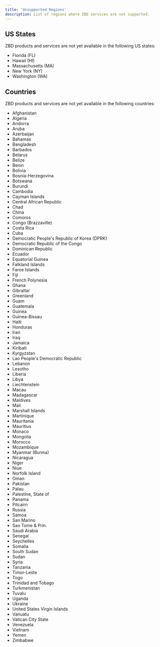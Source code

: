 ```yaml
---
title: 'Unsupported Regions'
description: List of regions where ZBD services are not supported.
---
```


## US States

ZBD products and services are not yet available in the following US states:

- Florida (FL)
- Hawaii (HI)
- Massachusetts (MA)
- New York (NY)
- Washington (WA)

## Countries

ZBD products and services are not yet available in the following countries:

- Afghanistan
- Algeria
- Andorra
- Aruba
- Azerbaijan
- Bahamas
- Bangladesh
- Barbados
- Belarus
- Belize
- Benin
- Bolivia 
- Bosnia-Herzegovina
- Botswana
- Burundi
- Cambodia
- Cayman Islands
- Central African Republic
- Chad
- China
- Comoros
- Congo (Brazzaville)
- Costa Rica
- Cuba
- Democratic People's Republic of Korea (DPRK)
- Democratic Republic of the Congo
- Dominican Republic
- Ecuador
- Equatorial Guinea
- Falkland Islands
- Faroe Islands
- Fiji
- French Polynesia
- Ghana
- Gibraltar
- Greenland
- Guam
- Guatemala
- Guinea
- Guinea-Bissau
- Haiti
- Honduras
- Iran
- Iraq
- Jamaica
- Kiribati
- Kyrgyzstan
- Lao People's Democratic Republic
- Lebanon
- Lesotho
- Liberia
- Libya
- Liechtenstein
- Macau
- Madagascar
- Maldives
- Mali
- Marshall Islands
- Martinique
- Mauritania
- Mauritius
- Monaco
- Mongolia
- Morocco
- Mozambique
- Myanmar (Burma)
- Nicaragua
- Niger
- Niue
- Norfolk Island
- Oman
- Pakistan
- Palau
- Palestine, State of
- Panama
- Pitcairn
- Russia
- Samoa
- San Marino
- Sao Tome & Prin.
- Saudi Arabia
- Senegal
- Seychelles
- Somalia
- South Sudan
- Sudan
- Syria
- Tanzania
- Timor-Leste
- Togo
- Trinidad and Tobago
- Turkmenistan
- Tuvalu
- Uganda
- Ukraine
- United States Virgin Islands
- Vanuatu
- Vatican City State
- Venezuela
- Vietnam
- Yemen
- Zimbabwe
